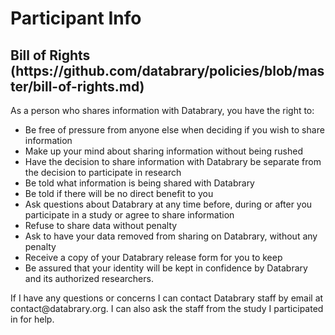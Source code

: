 # Participant Info

## Bill of Rights (https://github.com/databrary/policies/blob/master/bill-of-rights.md) {-}
As a person who shares information with Databrary, you have the right to:

- Be free of pressure from anyone else when deciding if you wish to share information
- Make up your mind about sharing information without being rushed
- Have the decision to share information with Databrary be separate from the decision to participate in research
- Be told what information is being shared with Databrary
- Be told if there will be no direct benefit to you
- Ask questions about Databrary at any time before, during or after you participate in a study or agree to share information
- Refuse to share data without penalty
- Ask to have your data removed from sharing on Databrary, without any penalty
- Receive a copy of your Databrary release form for you to keep
- Be assured that your identity will be kept in confidence by Databrary and its authorized researchers.

If I have any questions or concerns I can contact Databrary staff by email at contact@databrary.org. I can also ask the staff from the study I participated in for help.